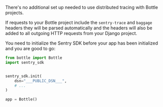 There's no additional set up needed to use distributed tracing with Bottle projects.

If requests to your Bottle project include the `sentry-trace` and `baggage` headers they will be parsed automatically and the headers will also be added to all outgoing HTTP requests from your Django project.

You need to initialize the Sentry SDK before your app has been initialized and you are good to go:

```python
from bottle import Bottle
import sentry_sdk


sentry_sdk.init(
    dsn="___PUBLIC_DSN___",
    # ...
)

app = Bottle()
```
